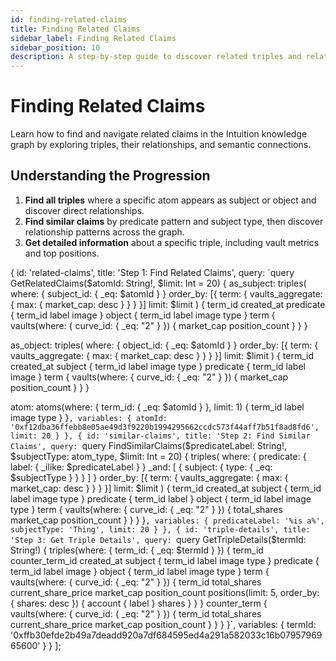 ```yaml
---
id: finding-related-claims
title: Finding Related Claims
sidebar_label: Finding Related Claims
sidebar_position: 10
description: A step-by-step guide to discover related triples and relationship patterns
---
```



# Finding Related Claims

Learn how to find and navigate related claims in the Intuition knowledge graph by exploring triples, their relationships, and semantic connections.

## Understanding the Progression

1. **Find all triples** where a specific atom appears as subject or object and discover direct relationships.
2. **Find similar claims** by predicate pattern and subject type, then discover relationship patterns across the graph.
3. **Get detailed information** about a specific triple, including vault metrics and top positions.

  {
    id: 'related-claims',
    title: 'Step 1: Find Related Claims',
    query: `query GetRelatedClaims($atomId: String!, $limit: Int = 20) {
  as_subject: triples(
    where: { subject_id: { _eq: $atomId } }
    order_by: [{ term: { vaults_aggregate: { max: { market_cap: desc } } } }]
    limit: $limit
  ) {
    term_id
    created_at
    predicate {
      term_id
      label
      image
    }
    object {
      term_id
      label
      image
      type
    }
    term {
      vaults(where: { curve_id: { _eq: "2" } }) {
        market_cap
        position_count
      }
    }
  }

  as_object: triples(
    where: { object_id: { _eq: $atomId } }
    order_by: [{ term: { vaults_aggregate: { max: { market_cap: desc } } } }]
    limit: $limit
  ) {
    term_id
    created_at
    subject {
      term_id
      label
      image
      type
    }
    predicate {
      term_id
      label
      image
    }
    term {
      vaults(where: { curve_id: { _eq: "2" } }) {
        market_cap
        position_count
      }
    }
  }

  atom: atoms(where: { term_id: { _eq: $atomId } }, limit: 1) {
    term_id
    label
    image
    type
  }
}`,
    variables: {
      atomId: '0xf12dba36ffebb8e05ae49d3f9220b1994295662ccdc573f44aff7b51f8ad8fd6',
      limit: 20
    }
  },
  {
    id: 'similar-claims',
    title: 'Step 2: Find Similar Claims',
    query: `query FindSimilarClaims($predicateLabel: String!, $subjectType: atom_type, $limit: Int = 20) {
  triples(
    where: {
      predicate: { label: { _ilike: $predicateLabel } }
      _and: [
        { subject: { type: { _eq: $subjectType } } }
      ]
    }
    order_by: [{ term: { vaults_aggregate: { max: { market_cap: desc } } } }]
    limit: $limit
  ) {
    term_id
    created_at
    subject {
      term_id
      label
      image
      type
    }
    predicate {
      term_id
      label
    }
    object {
      term_id
      label
      image
      type
    }
    term {
      vaults(where: { curve_id: { _eq: "2" } }) {
        total_shares
        market_cap
        position_count
      }
    }
  }
}`,
    variables: {
      predicateLabel: '%is a%',
      subjectType: 'Thing',
      limit: 20
    }
  },
  {
    id: 'triple-details',
    title: 'Step 3: Get Triple Details',
    query: `query GetTripleDetails($termId: String!) {
  triples(where: { term_id: { _eq: $termId } }) {
    term_id
    counter_term_id
    created_at
    subject {
      term_id
      label
      image
      type
    }
    predicate {
      term_id
      label
      image
    }
    object {
      term_id
      label
      image
      type
    }
    term {
      vaults(where: { curve_id: { _eq: "2" } }) {
        term_id
        total_shares
        current_share_price
        market_cap
        position_count
        positions(limit: 5, order_by: { shares: desc }) {
          account {
            label
          }
          shares
        }
      }
    }
    counter_term {
      vaults(where: { curve_id: { _eq: "2" } }) {
        term_id
        total_shares
        current_share_price
        market_cap
        position_count
      }
    }
  }
}`,
    variables: {
      termId: '0xffb30efde2b49a7deadd920a7df684595ed4a291a582033c16b0795796965600'
    }
  }
];

<GraphQLPlaygroundCustom queries={relationshipQueries} />
